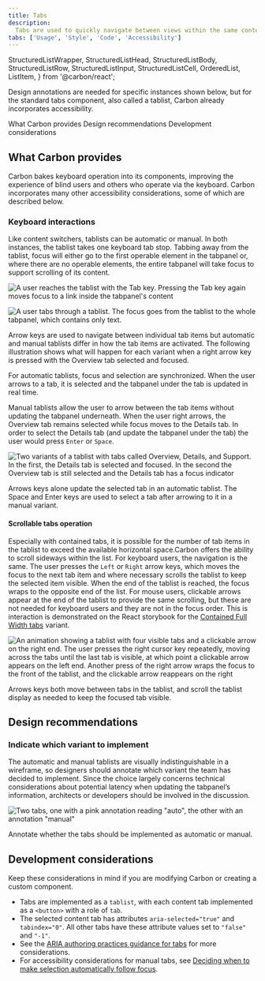 ```yaml
---
title: Tabs
description:
  Tabs are used to quickly navigate between views within the same context.
tabs: ['Usage', 'Style', 'Code', 'Accessibility']
---
```


  StructuredListWrapper,
  StructuredListHead,
  StructuredListBody,
  StructuredListRow,
  StructuredListInput,
  StructuredListCell,
  OrderedList,
  ListItem,
} from '@carbon/react';

<PageDescription>

Design annotations are needed for specific instances shown below, but for the
standard tabs component, also called a tablist, Carbon already incorporates
accessibility.

</PageDescription>

<AnchorLinks>
  <AnchorLink>What Carbon provides</AnchorLink>
  <AnchorLink>Design recommendations</AnchorLink>
  <AnchorLink>Development considerations</AnchorLink>
</AnchorLinks>

## What Carbon provides

Carbon bakes keyboard operation into its components, improving the experience of
blind users and others who operate via the keyboard. Carbon incorporates many
other accessibility considerations, some of which are described below.

### Keyboard interactions

Like content switchers, tablists can be automatic or manual. In both instances,
the tablist takes one keyboard tab stop. Tabbing away from the tablist, focus
will either go to the first operable element in the tabpanel or, where there are
no operable elements, the entire tabpanel will take focus to support scrolling
of its content.

<DoDontRow>
  <DoDont type="do" caption="The tablist takes a single tabstop, with focus then moving to the first item in the tabpanel.">

![A user reaches the tablist with the Tab key. Pressing the Tab key again moves focus to a link inside the tabpanel's content](images/tab-accessibility-1a.png)

  </DoDont>
  <DoDont type="do" caption="Where a tabpanel has no interactive items, the focus moves from the tablist to the entire tabpanel.">

![A user tabs through a tablist. The focus goes from the tablist to the whole tabpanel, which contains only text.](images/tab-accessibility-1b.png)

  </DoDont>
</DoDontRow>

Arrow keys are used to navigate between individual tab items but automatic and
manual tablists differ in how the tab items are activated. The following
illustration shows what will happen for each variant when a right arrow key is
pressed with the Overview tab selected and focused.

For automatic tablists, focus and selection are synchronized. When the user
arrows to a tab, it is selected and the tabpanel under the tab is updated in
real time.

Manual tablists allow the user to arrow between the tab items without updating
the tabpanel underneath. When the user right arrows, the Overview tab remains
selected while focus moves to the Details tab. In order to select the Details
tab (and update the tabpanel under the tab) the user would press `Enter` or
`Space`.

<Row>
<Column colLg={8}>

![Two variants of a tablist with tabs called Overview, Details, and Support. In the first, the Details tab is selected and focused. In the second the Overview tab is still selected and the Details tab has a focus indicator](images/tab-accessibility-2.png)

<Caption>
  Arrows keys alone update the selected tab in an automatic tablist. The Space
  and Enter keys are used to select a tab after arrowing to it in a manual
  variant.
</Caption>

</Column>
</Row>

#### Scrollable tabs operation

Especially with contained tabs, it is possible for the number of tab items in
the tablist to exceed the available horizontal space.Carbon offers the ability
to scroll sideways within the list. For keyboard users, the navigation is the
same. The user presses the `Left` or `Right` arrow keys, which moves the focus
to the next tab item and where necessary scrolls the tablist to keep the
selected item visible. When the end of the tablist is reached, the focus wraps
to the opposite end of the list. For mouse users, clickable arrows appear at the
end of the tablist to provide the same scrolling, but these are not needed for
keyboard users and they are not in the focus order. This is interaction is
demonstrated on the React storybook for the
[Contained Full Width tabs](https://react.carbondesignsystem.com/?path=/story/components-tabs--contained-full-width#storybook-preview-wrapper)
variant.

<Row>

<Column colLg={8}>

![An animation showing a tablist with four visible tabs and a clickable arrow on the right end. The user presses the right cursor key repeatedly, moving across the tabs until the last tab is visible, at which point a clickable arrow appears on the left end. Another press of the right arrow wraps the focus to the front of the tablist, and the clickable arrow reappears on the right](images/tab-accessibility-4.png)

<Caption>
  Arrows keys both move between tabs in the tablist, and scroll the tablist
  display as needed to keep the focused tab visible.
</Caption>

</Column>
</Row>

## Design recommendations

### Indicate which variant to implement

The automatic and manual tablists are visually indistinguishable in a wireframe,
so designers should annotate which variant the team has decided to implement.
Since the choice largely concerns technical considerations about potential
latency when updating the tabpanel’s information, architects or developers
should be involved in the discussion.

<Row>
<Column colLg={8}>

![Two tabs, one with a pink annotation reading "auto", the other with an annotation "manual"](images/tab-accessibility-3.png)

<Caption>
  Annotate whether the tabs should be implemented as automatic or manual.
</Caption>

</Column>
</Row>

## Development considerations

Keep these considerations in mind if you are modifying Carbon or creating a
custom component.

- Tabs are implemented as a `tablist`, with each content tab implemented as a
  `<button>` with a role of `tab`.
- The selected content tab has attributes `aria-selected="true"` and
  `tabindex="0"`. All other tabs have these attribute values set to `"false"`
  and `"-1"`.
- See the
  [ARIA authoring practices guidance for tabs](https://w3c.github.io/aria-practices/#tabpanel)
  for more considerations.
- For accessibility considerations for manual tabs, see
  [Deciding when to make selection automatically follow focus](https://w3c.github.io/aria-practices/#kbd_selection_follows_focus).
